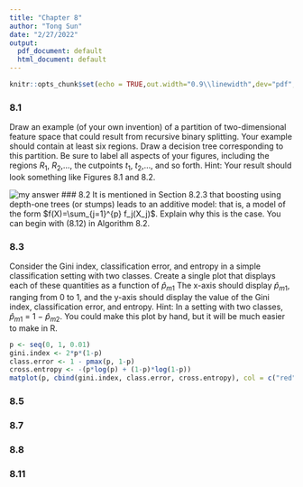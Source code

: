 ```yaml
---
title: "Chapter 8"
author: "Tong Sun"
date: "2/27/2022"
output:
  pdf_document: default
  html_document: default
---
```


```r
knitr::opts_chunk$set(echo = TRUE,out.width="0.9\\linewidth",dev="pdf",fig.align  = 'center')
```

### 8.1
Draw an example (of your own invention) of a partition of two-dimensional feature space that could result from recursive binary splitting. Your example should contain at least six regions. Draw a
decision tree corresponding to this partition. Be sure to label all aspects of your figures, including the regions $R_1$, $R_2$,..., the cutpoints $t_1$, $t_2$,..., and so forth.
Hint: Your result should look something like Figures 8.1 and 8.2.

![my answer](/Users/christinasun/Desktop/MA679/Assignment/8.1.jpeg)
### 8.2
It is mentioned in Section 8.2.3 that boosting using depth-one trees (or stumps) leads to an additive model: that is, a model of the form $f(X)=\sum_{j=1}^{p} f_j(X_j)$.
Explain why this is the case. You can begin with (8.12) in Algorithm 8.2.


### 8.3
Consider the Gini index, classification error, and entropy in a simple classification setting with two classes. Create a single plot that displays each of these quantities as a function of $\hat p_{m1}$ The x-axis should display $\hat p_{m1}$, ranging from 0 to 1, and the y-axis should display the value of the Gini index, classification error, and entropy.
Hint: In a setting with two classes, $\hat p_{m1}$ = 1 − $\hat p_{m2}$. You could make this plot by hand, but it will be much easier to make in R.
```r
p <- seq(0, 1, 0.01)
gini.index <- 2*p*(1-p)
class.error <- 1 - pmax(p, 1-p)
cross.entropy <- -(p*log(p) + (1-p)*log(1-p))
matplot(p, cbind(gini.index, class.error, cross.entropy), col = c("red", "green","blue"))
```

### 8.5
### 8.7
### 8.8
### 8.11